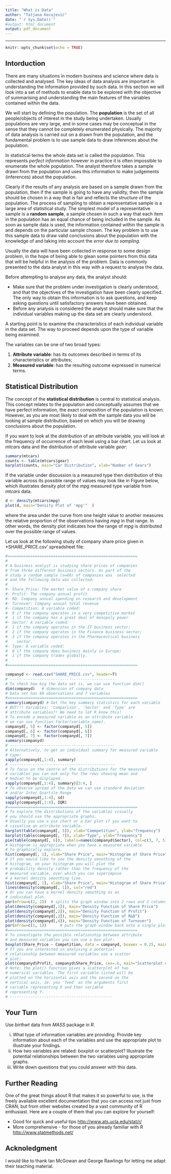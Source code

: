 ```yaml
---
title: "What is Data"
author: "Tatjana Kecojević"
date: "`r Sys.Date()`"
#output: html_document
output: pdf_document
---
```

---

```r
knitr::opts_chunk$set(echo = TRUE)
```

## Intorduction

There are many situations in modern business and science where data is collected and analysed. The key ideas of data analysis are important in understanding the information provided by such data. In this section we will look into a set of methods to enable data to be explored with the objective of summarising and understanding the main features of the variables contained within the data.

We will start by defining the population. The **population** is the set of all people/objects of interest in the study being undertaken. Usually populations are very large, and in some cases may be conceptual in the sense that they cannot be completely enumerated physically. The majority of data analysis is carried out on a \textbf{sample} drawn from the population, and the fundamental problem is to use sample data to draw inferences about the population.  

In statistical terms the whole data set is called the population. This represents *perfect information* however in practice it is often impossible to enumerate the whole population.  The analyst therefore takes a sample drawn from the population and uses this information to make judgements (inferences) about the population.

Clearly if the results of any analysis are based on a sample drawn from the population, then if the sample is going to have any validity, then the sample should be chosen in a way that is fair and reflects the structure of the population. The process of sampling to obtain a representative sample is a large area of statistical study. The simplest model of a representative sample is a **random sample**, a sample chosen in such a way that each item in the population has an equal chance of being included in the sample. As soon as sample data is used, the information contained within the sample is \emph{imperfect} and depends on the particular sample chosen.  The key problem is to use this sample data to draw valid conclusions about the population with the knowledge of and taking into account the *error due to sampling*.

Usually the data will have been collected in response to some design problem, in the hope of being able to glean some pointers from this data that will be helpful in the analysis of the problem. Data is commonly presented to the data analyst in this way with a request to analyse the data.

Before attempting to analyse any data, the analyst should:

* Make sure that the problem under investigation is clearly understood, and that the objectives of the investigation have been clearly specified. The only way to obtain this information is to ask questions, and keep asking questions until satisfactory answers have been obtained.
* Before any analysis is considered the analyst should make sure that the individual variables making up the data set are clearly understood. 

A starting point is to examine the characteristics of each individual variable in the data set. The way to proceed depends upon the type of variable being examined. 

The variables can be one of two broad types:

1) **Attribute variable**: has its outcomes described in terms of its characteristics or attributes; 
2) **Measured variable**: has the resulting outcome expressed in numerical terms. 

## Statistical Distribution

The concept of the **statistical distribution** is central to statistical analysis. This concept relates to the population and conceptually assumes that we have perfect information, the exact composition of the population is known. However, as you are most likely to deal with the sample data you will be looking at sample distribution, based on which you will be drawing conclusions about the population.

If you want to look at the distribution of an attribute variable, you will look at the frequency of occurrence of each level using a bar chart. Let us look at *mtcars* data and the distribution of attribute variable *gear*:

```r
summary(mtcars)
counts <- table(mtcars$gear)
barplot(counts, main="Car Distribution", xlab="Number of Gears")
```

If the variable under discussion is a measured type then distribution of this variable across its possible range of values may look like in Figure below, which illustrates density plot of the *mpg* measured type variable from *mtcars* data. 

```r
d <- density(mtcars$mpg) 
plot(d, main="Density Plot of 'mpg'"  )
```

where the area under the curve from one height value to another measures the relative proportion of the observations having *mpg* in that range. In other words, the density plot indicates how the range of *mpg* is distributed over the possible range of values. 

Let us look at the following study of company share price given in *SHARE_PRICE.csv' spreadsheet file:
```r
#=========================================================
#
# A business analyst is studying share prices of companies
# from three different business sectors. As part of the 
# study a random sample (n=60) of companies was  selected 
# and the following data was collected:
#
#- Share_Price: The market value of a company share
#- Profit: The company annual profit
#- RD: Company annual spending on research and development
#- Turnover: Company annual total revenue
#- Competition: A variable coded:
#  0 if the company operates in a very competitive market
#  1 if the company has a great deal of monopoly power
#- Sector: A variable coded:
#  1 if the company operates in the IT business sector;
#  2 if the company operates in the Finance business sector;
#  3 if the company operates in the Pharmaceutical business
# 	 sector.
#- Type: A variable coded:
#  0 if the company does business mainly in Europe;
#  1 if the company trades globally.
#
#=========================================================
```

```r
companyd <- read.csv("SHARE_PRICE.csv", header=T)
# ----------------------------------------------
# To check how big the data set is, we can use function dim()
dim(companyd) 	# dimension of company data
# Data set has 60 observations and 7 variables
#=========================================================
summary(companyd) # Get the key summary statistics for each variable
# BUT!!! Variables: 'Comparison', 'Sector' and 'Type' are 
# attribute variables?! We need to let R know this! 
# To encode a measured variable as an attribute variable 
# we can use function factor(variable_name).
companyd[, 5] <- factor(companyd[, 5])
companyd[, 6] <- factor(companyd[, 6])
companyd[, 7] <- factor(companyd[, 7])
summary(companyd)
# ----------------------------------------------
# Alternatively, to get an individual summary for measured variable 
# type:
sapply(companyd[,1:4], summary)
# ----------------------------------------------
# To focus on the centre of the distributions for the measured 
# variables you can ask only for the rows showing mean and 
# median to be displayed. 
sapply(companyd[,1:4], summary)[3:4, ]
# To observe spread of the data we can use standard deviation 
# and/or Inter Quartile Range
sapply(companyd[,1:4], sd) 
sapply(companyd[,1:4], IQR)
#=========================================================
# To explore the distributions of the variables visually 
# you should use the appropriate graphs.
# Usually you use a pie chart or a bar plot if you want to 
# visualise an attribute variable.
barplot(table(companyd[, 5]), xlab="Commpetition", ylab="frequency")
barplot(table(companyd[, 7]), xlab="Type", ylab="frequency")
pie(table(companyd[, 6]), labels=names(companyd$Sector), col=c(3, 7, 5), main="Sector")
# Histogram is appropriate when you have a measured variable 
# to graphically explore.
hist(companyd[, 1], xlab="Share Price", main="Histogram of Share Price", col="gray")
# If you would like to see the density smoothing of the 
# histogram, on your histogram you will plot the 
# probability density rather than the frequency of the 
# measured variable, over which you can superimpose
# a kernel density smoothing line. 
hist(companyd[, 1], xlab="Share Price", main="Histogram of Share Price", col="gray", prob=T)
lines(density(companyd[, 1]), col="red")
# Or you can have a kernel density smoothing as an 
# individual plot.
par(mfrow=c(2, 2)) 	# splits the graph window into 2 rows and 2 columns
plot(density(companyd[,1]), main="Density Function of Share Price")
plot(density(companyd[,2]), main="Density Function of Profit")
plot(density(companyd[,3]), main="Density Function of R&D")
plot(density(companyd[,4]), main="Density Function of Turnover")
par(mfrow=c(1, 1))		# puts the graph window back onto a single plot 
#=========================================================
# To investigate the possible relationship between attribute 
# and measured variables you can use a box plot:
boxplot(Share_Price ~ Competition, data = companyd, boxwex = 0.25, main="Share Price vs Competition", xlab ="Share_Price", ylab ="Competition", col=c("palegreen3", "orchid3"), horizontal=T) 
# If you are interested in analysing a potential 
# relationship between measured variables use a scatter 
# plot:
plot(companyd$Profit, companyd$Share_Price, cex=.6, main="Scatterplot of Share Price by Profit")
# Note: the plot() function gives a scatterplot of two 
# numerical variables. The first variable listed will be 
# plotted on the horizontal axis and the second on the
# vertical axis, ie. you 'feed' as the arguments first 
# variable representing X and then variable 
# representing Y.
# ---------------------------------------------
```

## Your Turn

Use *birthwt* data from *MASS* package in *R*.

i. What type of information variables are providing. Provide key information about each of the variables and use the appropriate plot to illustrate your findings.
ii. How two variables are related: boxplot or scatterplot? Illustrate the potential relationships between the two variables using appropriate graphs.
iii. Write down questions that you could answer with this data.

## Further Reading

One of the great things about R that makes it so powerful to use, is the freely available excellent documentation that you can access  not just from CRAN, but from other websites created by a vast community of R enthusiast.
Here are a couple of them that you can explore for yourself:

* Good for quick and useful tips <http://www.ats.ucla.edu/stat/r/>
* More comprehensive - for those of you already familiar with R  <http://www.statmethods.net/> 

## Acknoledgment

I would like to thank Ian McGowan and George Rawlings for letting me adapt their teaching material.
